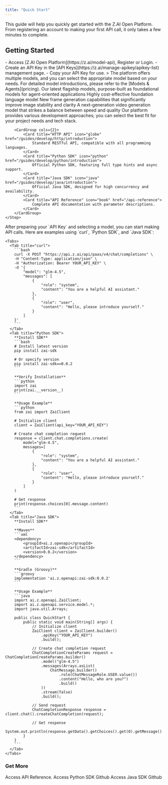 ```yaml
---
title: "Quick Start"
---
```


<Info>
  This guide will help you quickly get started with the Z.AI Open Platform. From registering an account to making your first API call, it only takes a few minutes to complete.
</Info>

## Getting Started

<Steps>
  <Step title="Get API Key">
    - Access [Z.AI Open Platform](https://z.ai/model-api), Register or Login.
    - Create an API Key in the [API Keys](https://z.ai/manage-apikey/apikey-list) management page.
    - Copy your API Key for use.
  </Step>
  <Step title="Choose Model">
    > The platform offers multiple models, and you can select the appropriate model based on your needs. For detailed model introductions, please refer to the [Models & Agents](pricing).
      <CardGroup cols={2}>
          <Card title="GLM-4.5" icon="book-open" href="/guides/llm/glm-4.5">
              Our latest flagship models, purpose-built as foundational models for agent-oriented applications
          </Card>
          <Card title="GLM-4-32b-0414-128K" icon="book" href="/guides/llm/glm-4-32b-0414-128k">
              Highly cost-effective foundation language model
          </Card>
          <Card title="CogVideoX-3" icon="video" href="/guides/video/cogvideox-3">
              New frame generation capabilities that significantly improve image stability and clarity
          </Card>
          <Card title="Vidu-2" icon="video" href="/guides/video/vidu2">
              A next-generation video generation model that strikes a balance between speed and quality
          </Card>
      </CardGroup>
  </Step>
    <Step title="Choose the Calling Method">
        Our platform provides various development approaches; you can select the best fit for your project needs and tech stack.

        <CardGroup cols={2}>
            <Card title="HTTP API" icon="globe" href="/guides/develop/http/introduction">
                Standard RESTful API, compatible with all programming languages.
            </Card>
            <Card title="Python SDK" icon="python" href="/guides/develop/python/introduction">
                Official Python SDK, featuring full type hints and async support.
            </Card>
            <Card title="Java SDK" icon="java" href="/guides/develop/java/introduction">
                Official Java SDK, designed for high concurrency and availability.
            </Card>
            <Card title="API Reference" icon="book" href="/api-reference">
                Complete API documentation with parameter descriptions.
            </Card>
        </CardGroup>
    </Step>
  <Step title="Make API Call">
    After preparing your `API Key` and selecting a model, you can start making API calls. Here are examples using `curl`, `Python SDK`, and `Java SDK`:

    <Tabs>
      <Tab title="curl">
        ```bash
        curl -X POST "https://api.z.ai/api/paas/v4/chat/completions" \
        -H "Content-Type: application/json" \
        -H "Authorization: Bearer YOUR_API_KEY" \
        -d '{
            "model": "glm-4.5",
            "messages": [
                {
                    "role": "system",
                    "content": "You are a helpful AI assistant."
                },
                {
                    "role": "user",
                    "content": "Hello, please introduce yourself."
                }
            ]
        }'
        ```
      </Tab>
      <Tab title="Python SDK">
        **Install SDK**
        ```bash
        # Install latest version
        pip install zai-sdk
        
        # Or specify version
        pip install zai-sdk==0.0.2
        ```
        
        **Verify Installation**
        ```python
        import zai
        print(zai.__version__)
        ```
        
        **Usage Example**
        ```python
        from zai import ZaiClient
        
        # Initialize client
        client = ZaiClient(api_key="YOUR_API_KEY")
        
        # Create chat completion request
        response = client.chat.completions.create(
            model="glm-4.5",
            messages=[
                {
                    "role": "system",
                    "content": "You are a helpful AI assistant."
                },
                {
                    "role": "user",
                    "content": "Hello, please introduce yourself."
                }
            ]
        )
        
        # Get response
        print(response.choices[0].message.content)
        ```
      </Tab>
      <Tab title="Java SDK">
        **Install SDK**
        
        **Maven**
        ```xml
        <dependency>
            <groupId>ai.z.openapi</groupId>
            <artifactId>zai-sdk</artifactId>
            <version>0.0.2</version>
        </dependency>
        ```
        
        **Gradle (Groovy)**
        ```groovy
        implementation 'ai.z.openapi:zai-sdk:0.0.2'
        ```
        
        **Usage Example**
        ```java
        import ai.z.openapi.ZaiClient;
        import ai.z.openapi.service.model.*;
        import java.util.Arrays;
        
        public class QuickStart {
            public static void main(String[] args) {
                // Initialize client
                ZaiClient client = ZaiClient.builder()
                    .apiKey("YOUR_API_KEY")
                    .build();
        
                // Create chat completion request
                ChatCompletionCreateParams request = ChatCompletionCreateParams.builder()
                    .model("glm-4.5")
                    .messages(Arrays.asList(
                        ChatMessage.builder()
                            .role(ChatMessageRole.USER.value())
                            .content("Hello, who are you?")
                            .build()
                    ))
                    .stream(false)
                    .build();
        
                // Send request
                ChatCompletionResponse response = client.chat().createChatCompletion(request);
        
                // Get response
                System.out.println(response.getData().getChoices().get(0).getMessage().getContent());
            }
        }
        ```
      </Tab>
    </Tabs>
  </Step>
</Steps>

### Get More

<CardGroup cols={3}>
    <Card title="API Reference" icon="book" href="/api-reference">
        Access API Reference.
    </Card>
    <Card title="Python SDK" icon="python" href="https://github.com/THUDM/z-ai-sdk-python">
        Access Python SDK Github
    </Card>
    <Card title="Java SDK" icon="java" href="https://github.com/THUDM/z-ai-sdk-java">
        Access Java SDK Github
    </Card>
</CardGroup>